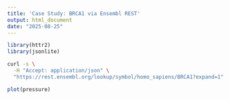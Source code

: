 ```yaml
---
title: 'Case Study: BRCA1 via Ensembl REST'
output: html_document
date: "2025-08-25"
---
```


```r
library(httr2)
library(jsonlite)
```



```bash
curl -s \
  -H "Accept: application/json" \
  "https://rest.ensembl.org/lookup/symbol/homo_sapiens/BRCA1?expand=1"

```



```r
plot(pressure)
```

